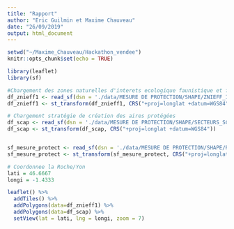```yaml
---
title: "Rapport"
author: "Eric Guilmin et Maxime Chauveau"
date: "26/09/2019"
output: html_document
---
```


```r
setwd("~/Maxime_Chauveau/Hackathon_vendee")
knitr::opts_chunk$set(echo = TRUE)
```


```r
library(leaflet)
library(sf)
```



```r

#Chargement des zones naturelles d'interets ecologique faunistique et floristique
df_znieff1 <- read_sf(dsn = './data/MESURE DE PROTECTION/SHAPE/ZNIEFF_I.shp')
df_znieff1 <- st_transform(df_znieff1, CRS("+proj=longlat +datum=WGS84"))

# Chargement stratégie de création des aires protégées
df_scap <- read_sf(dsn = './data/MESURE DE PROTECTION/SHAPE/SECTEURS_SCAP.shp')
df_scap <- st_transform(df_scap, CRS("+proj=longlat +datum=WGS84"))


sf_mesure_protect <- read_sf(dsn = './data/MESURE DE PROTECTION/SHAPE/RESERVE_NATURELLE_NATIONALE.shp')
sf_mesure_protect <- st_transform(sf_mesure_protect, CRS("+proj=longlat +datum=WGS84"))
```





```r

# Coordonnee la Roche/Yon
lati = 46.6667
longi = -1.4333

leaflet() %>%
  addTiles() %>%
  addPolygons(data=df_znieff1) %>%
  addPolygons(data=df_scap) %>%
  setView(lat = lati, lng = longi, zoom = 7)
```

